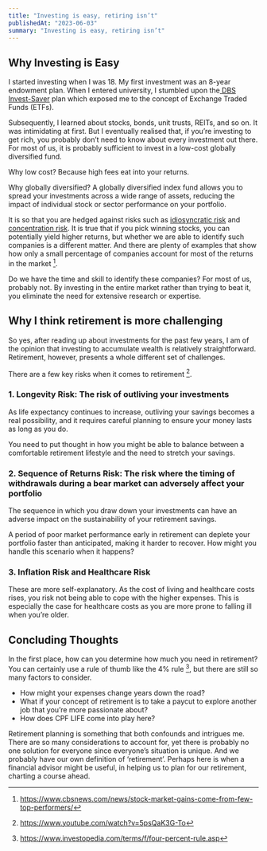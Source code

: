 ```yaml
---
title: "Investing is easy, retiring isn’t"
publishedAt: "2023-06-03"
summary: "Investing is easy, retiring isn’t"
---
```


## Why Investing is Easy

I started investing when I was 18. My first investment was an 8-year endowment plan. When I entered university, I stumbled upon the[ DBS Invest-Saver](https://www.dbs.com.sg/personal/investments/other-investments/invest-saver) plan which exposed me to the concept of Exchange Traded Funds (ETFs).

Subsequently, I learned about stocks, bonds, unit trusts, REITs, and so on. It was intimidating at first. But I eventually realised that, if you’re investing to get rich, you probably don’t need to know about every investment out there. For most of us, it is probably sufficient to invest in a low-cost globally diversified fund.

Why low cost? Because high fees eat into your returns.

Why globally diversified? A globally diversified index fund allows you to spread your investments across a wide range of assets, reducing the impact of individual stock or sector performance on your portfolio.

It is so that you are hedged against risks such as [idiosyncratic risk](https://www.investopedia.com/terms/i/idiosyncraticrisk.asp) and [concentration risk](https://www.mathworks.com/discovery/concentration-risk.html). It is true that if you pick winning stocks, you can potentially yield higher returns, but whether we are able to identify such companies is a different matter. And there are plenty of examples that show how only a small percentage of companies account for most of the returns in the market [^1].

Do we have the time and skill to identify these companies? For most of us, probably not. By investing in the entire market rather than trying to beat it, you eliminate the need for extensive research or expertise.

## Why I think retirement is more challenging

So yes, after reading up about investments for the past few years, I am of the opinion that investing to accumulate wealth is relatively straightforward. Retirement, however, presents a whole different set of challenges.

There are a few key risks when it comes to retirement [^2].

### 1. Longevity Risk: The risk of outliving your investments

As life expectancy continues to increase, outliving your savings becomes a real possibility, and it requires careful planning to ensure your money lasts as long as you do.

You need to put thought in how you might be able to balance between a comfortable retirement lifestyle and the need to stretch your savings.

### 2. Sequence of Returns Risk: The risk where the timing of withdrawals during a bear market can adversely affect your portfolio

The sequence in which you draw down your investments can have an adverse impact on the sustainability of your retirement savings.

A period of poor market performance early in retirement can deplete your portfolio faster than anticipated, making it harder to recover. How might you handle this scenario when it happens?

### 3. Inflation Risk and Healthcare Risk

These are more self-explanatory. As the cost of living and healthcare costs rises, you risk not being able to cope with the higher expenses. This is especially the case for healthcare costs as you are more prone to falling ill when you’re older.

## Concluding Thoughts

In the first place, how can you determine how much you need in retirement? You can certainly use a rule of thumb like the 4% rule [^3], but there are still so many factors to consider.

- How might your expenses change years down the road?
- What if your concept of retirement is to take a paycut to explore another job that you’re more passionate about?
- How does CPF LIFE come into play here?

Retirement planning is something that both confounds and intrigues me. There are so many considerations to account for, yet there is probably no one solution for everyone since everyone’s situation is unique. And we probably have our own definition of ‘retirement’. Perhaps here is when a financial advisor might be useful, in helping us to plan for our retirement, charting a course ahead.

[^1]: https://www.cbsnews.com/news/stock-market-gains-come-from-few-top-performers/
[^2]: https://www.youtube.com/watch?v=5psQaK3G-To
[^3]: https://www.investopedia.com/terms/f/four-percent-rule.asp

